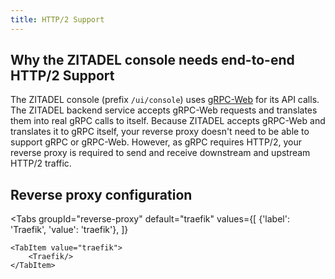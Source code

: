 ```yaml
---
title: HTTP/2 Support
---
```



## Why the ZITADEL console needs end-to-end HTTP/2 Support

The ZITADEL console (prefix `/ui/console`) uses [gRPC-Web](https://github.com/grpc/grpc-web) for its API calls.
The ZITADEL backend service accepts gRPC-Web requests and translates them into real gRPC calls to itself.
Because ZITADEL accepts gRPC-Web and translates it to gRPC itself, your reverse proxy doesn't need to be able to support gRPC or gRPC-Web.
However, as gRPC requires HTTP/2, your reverse proxy is required to send and receive downstream and upstream HTTP/2 traffic.

## Reverse proxy configuration

<Tabs
    groupId="reverse-proxy"
    default="traefik"
    values={[
        {'label': 'Traefik', 'value': 'traefik'},
    ]}
>
    <TabItem value="traefik">
        <Traefik/>
    </TabItem>
</Tabs>
